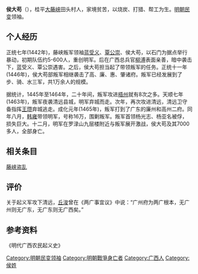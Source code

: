{{refimprove|time=2014-09-17T14:30:53+00:00}}
'''侯大苟'''（{{bd|15世纪||1466年||}}），桂平[[大藤峡|大藤峡]]田头村人，家境贫苦，以烧炭、打猎、帮工为生。[[明朝民变|明朝民变]]领袖。

== 个人经历 ==

正统七年(1442年)，藤峡叛军领袖[[蓝受义|蓝受义]]、[[覃公崇|覃公崇]]、侯大苟，以石门为据点举行暴动，初期队伍约5-600人，重创明军。后在广西总兵官[[柳溥|柳溥]]表面亲善，暗中袭击下，蓝受义、覃公崇遇害。之后，侯大苟担当起了带领叛军的任务。正统十一年(1446年)，侯大苟部叛军相继袭击了高、廉、惠、肇诸府。叛军已经发展到了步、骑、水三军，共1万余人的规模。

据统计，1445年至1464年，二十年间，叛军攻进[[梧州|梧州]]就有8次之多。天顺七年(1463年)，叛军夜袭清远县城，明军弃城而走。次年，再次攻进清远，清远卫守备指挥[[王瓒|王瓒]]弃城逃走。成化元年(1465年)，叛军打到了广东的廉州和高州二府。同年八月，[[韩雍|韩雍]]带领明军，号称16万，围剿叛军。叛军首领杨光志、杨亚名被俘，损失巨大。十二月，明军在罗渌山九层楼附近与叛军展开激战，侯大苟及其7000多人，全部身亡。

==相关条目==
[[藤峡盗乱|藤峡盗乱]]
== 评价 ==
关于起义军攻下清远，[[丘浚|丘浚]]曾在《两广事宜议》中说：“广州府为两广根本，无广州则无广东，无广东则无广西矣。”
== 参考资料 ==
《明代广西农民起义史》

[[Category:明朝民变领袖|Category:明朝民变领袖]]
[[Category:明朝戰爭身亡者|Category:明朝戰爭身亡者]]
[[Category:广西人|Category:广西人]]
[[Category:侯姓|Category:侯姓]]